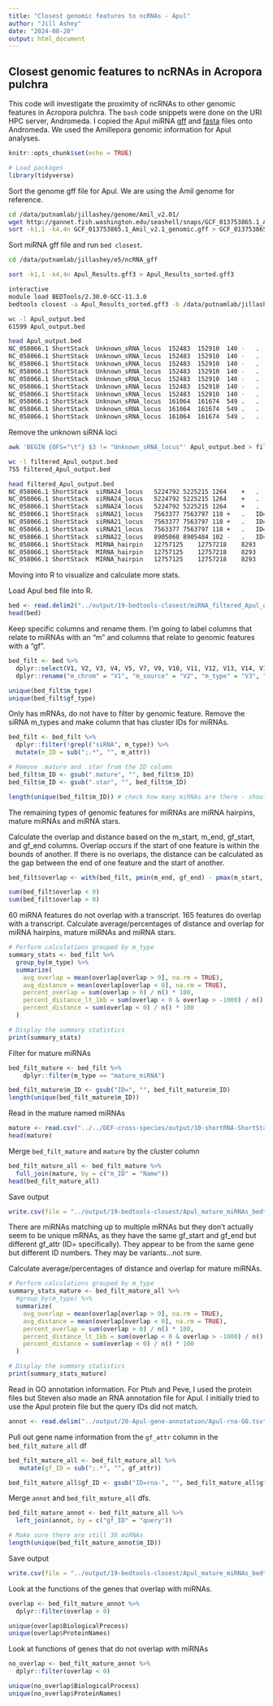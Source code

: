 ```yaml
---
title: "Closest genomic features to ncRNAs - Apul"
author: "Jill Ashey"
date: "2024-08-20"
output: html_document
---
```


## Closest genomic features to ncRNAs in Acropora pulchra 

This code will investigate the proximity of ncRNAs to other genomic features in Acropora pulchra. The `bash` code snippets were done on the URI HPC server, Andromeda. I copied the Apul miRNA [gff](https://github.com/urol-e5/deep-dive/blob/main/D-Apul/output/13.2.1-Apul-sRNAseq-ShortStack-31bp-fastp-merged-cnidarian_miRBase/ShortStack_out/Results.gff3) and [fasta](https://github.com/urol-e5/deep-dive/blob/main/D-Apul/output/13.2.1-Apul-sRNAseq-ShortStack-31bp-fastp-merged-cnidarian_miRBase/ShortStack_out/mir.fasta) files onto Andromeda. We used the Amillepora genomic information for Apul analyses. 

```r
knitr::opts_chunk$set(echo = TRUE)

# Load packages
library(tidyverse)
```

Sort the genome gff file for Apul. We are using the Amil genome for reference. 
```bash
cd /data/putnamlab/jillashey/genome/Amil_v2.01/
wget http://gannet.fish.washington.edu/seashell/snaps/GCF_013753865.1_Amil_v2.1_genomic.gff
sort -k1,1 -k4,4n GCF_013753865.1_Amil_v2.1_genomic.gff > GCF_013753865.1_Amil_v2.1_genomic_sorted.gff 
```

Sort miRNA gff file and run `bed closest`.
```bash
cd /data/putnamlab/jillashey/e5/ncRNA_gff

sort -k1,1 -k4,4n Apul_Results.gff3 > Apul_Results_sorted.gff3

interactive 
module load BEDTools/2.30.0-GCC-11.3.0
bedtools closest -a Apul_Results_sorted.gff3 -b /data/putnamlab/jillashey/genome/Amil_v2.01/GCF_013753865.1_Amil_v2.1_genomic_sorted.gff > Apul_output.bed

wc -l Apul_output.bed 
61599 Apul_output.bed

head Apul_output.bed 
NC_058066.1	ShortStack	Unknown_sRNA_locus	152483	152910	140	-	.	ID=Cluster_1;DicerCall=N;MIRNA=N	NC_058066.1	RefSeq	region	1	39361238	.	+	.	ID=NC_058066.1:1..39361238;Dbxref=taxon:45264;Name=1;chromosome=1;collection-date=2017;country=Indonesia;gbkey=Src;genome=chromosome;isolate=JS-1;isolation-source=Whole tissue;mol_type=genomic DNA;tissue-type=Adult tissue
NC_058066.1	ShortStack	Unknown_sRNA_locus	152483	152910	140	-	.	ID=Cluster_1;DicerCall=N;MIRNA=N	NC_058066.1	Gnomon	gene	92732	195229	.	+	.	ID=gene-LOC114963509;Dbxref=GeneID:114963509;Name=LOC114963509;gbkey=Gene;gene=LOC114963509;gene_biotype=protein_coding
NC_058066.1	ShortStack	Unknown_sRNA_locus	152483	152910	140	-	.	ID=Cluster_1;DicerCall=N;MIRNA=N	NC_058066.1	Gnomon	mRNA	92732	195229	.	+	.	ID=rna-XM_044317725.1;Parent=gene-LOC114963509;Dbxref=GeneID:114963509,Genbank:XM_044317725.1;Name=XM_044317725.1;Note=The sequence of the model RefSeq transcript was modified relative to this genomic sequence to represent the inferred CDS: deleted 1 base in 1 codon;exception=unclassified transcription discrepancy;experiment=COORDINATES: polyA evidence [ECO:0006239];gbkey=mRNA;gene=LOC114963509;model_evidence=Supporting evidence includes similarity to: 2 mRNAs%2C 3 ESTs%2C 12 Proteins%2C and 100%25 coverage of the annotated genomic feature by RNAseq alignments%2C including 1 sample with support for all annotated introns;product=uncharacterized LOC114963509;transcript_id=XM_044317725.1
NC_058066.1	ShortStack	Unknown_sRNA_locus	152483	152910	140	-	.	ID=Cluster_1;DicerCall=N;MIRNA=N	NC_058066.1	Gnomon	gene	145277	165521	.	+	.	ID=gene-LOC122957574;Dbxref=GeneID:122957574;Name=LOC122957574;gbkey=Gene;gene=LOC122957574;gene_biotype=protein_coding
NC_058066.1	ShortStack	Unknown_sRNA_locus	152483	152910	140	-	.	ID=Cluster_1;DicerCall=N;MIRNA=N	NC_058066.1	Gnomon	mRNA	145277	165521	.	+	.	ID=rna-XM_044317744.1;Parent=gene-LOC122957574;Dbxref=GeneID:122957574,Genbank:XM_044317744.1;Name=XM_044317744.1;gbkey=mRNA;gene=LOC122957574;model_evidence=Supporting evidence includes similarity to: 5 Proteins%2C and 99%25 coverage of the annotated genomic feature by RNAseq alignments%2C including 2 samples with support for all annotated introns;product=uncharacterized LOC122957574;transcript_id=XM_044317744.1
NC_058066.1	ShortStack	Unknown_sRNA_locus	152483	152910	140	-	.	ID=Cluster_1;DicerCall=N;MIRNA=N	NC_058066.1	Gnomon	CDS	152268	152501	.	+	2	ID=cds-XP_044173679.1;Parent=rna-XM_044317744.1;Dbxref=GeneID:122957574,Genbank:XP_044173679.1;Name=XP_044173679.1;gbkey=CDS;gene=LOC122957574;product=uncharacterized protein LOC122957574;protein_id=XP_044173679.1
NC_058066.1	ShortStack	Unknown_sRNA_locus	152483	152910	140	-	.	ID=Cluster_1;DicerCall=N;MIRNA=N	NC_058066.1	Gnomon	exon	152268	152501	.	+	.	ID=exon-XM_044317744.1-4;Parent=rna-XM_044317744.1;Dbxref=GeneID:122957574,Genbank:XM_044317744.1;gbkey=mRNA;gene=LOC122957574;product=uncharacterized LOC122957574;transcript_id=XM_044317744.1
NC_058066.1	ShortStack	Unknown_sRNA_locus	161064	161674	549	.	.	ID=Cluster_2;DicerCall=N;MIRNA=N	NC_058066.1	RefSeq	region	1	39361238	.	+	.	ID=NC_058066.1:1..39361238;Dbxref=taxon:45264;Name=1;chromosome=1;collection-date=2017;country=Indonesia;gbkey=Src;genome=chromosome;isolate=JS-1;isolation-source=Whole tissue;mol_type=genomic DNA;tissue-type=Adult tissue
NC_058066.1	ShortStack	Unknown_sRNA_locus	161064	161674	549	.	.	ID=Cluster_2;DicerCall=N;MIRNA=N	NC_058066.1	Gnomon	gene	92732	195229	.	+	.	ID=gene-LOC114963509;Dbxref=GeneID:114963509;Name=LOC114963509;gbkey=Gene;gene=LOC114963509;gene_biotype=protein_coding
NC_058066.1	ShortStack	Unknown_sRNA_locus	161064	161674	549	.	.	ID=Cluster_2;DicerCall=N;MIRNA=N	NC_058066.1	Gnomon	mRNA	92732	195229	.	+	.	ID=rna-XM_044317725.1;Parent=gene-LOC114963509;Dbxref=GeneID:114963509,Genbank:XM_044317725.1;Name=XM_044317725.1;Note=The sequence of the model RefSeq transcript was modified relative to this genomic sequence to represent the inferred CDS: deleted 1 base in 1 codon;exception=unclassified transcription discrepancy;experiment=COORDINATES: polyA evidence [ECO:0006239];gbkey=mRNA;gene=LOC114963509;model_evidence=Supporting evidence includes similarity to: 2 mRNAs%2C 3 ESTs%2C 12 Proteins%2C and 100%25 coverage of the annotated genomic feature by RNAseq alignments%2C including 1 sample with support for all annotated introns;product=uncharacterized LOC114963509;transcript_id=XM_044317725.1
```

Remove the unknown siRNA loci
```bash
awk 'BEGIN {OFS="\t"} $3 != "Unknown_sRNA_locus"' Apul_output.bed > filtered_Apul_output.bed

wc -l filtered_Apul_output.bed
755 filtered_Apul_output.bed

head filtered_Apul_output.bed 
NC_058066.1	ShortStack	siRNA24_locus	5224792	5225215	1264	+	.	ID=Cluster_184;DicerCall=24;MIRNA=N	NC_058066.1	RefSeq	region	1	39361238	.	+	.	ID=NC_058066.1:1..39361238;Dbxref=taxon:45264;Name=1;chromosome=1;collection-date=2017;country=Indonesia;gbkey=Src;genome=chromosome;isolate=JS-1;isolation-source=Whole tissue;mol_type=genomic DNA;tissue-type=Adult tissue
NC_058066.1	ShortStack	siRNA24_locus	5224792	5225215	1264	+	.	ID=Cluster_184;DicerCall=24;MIRNA=N	NC_058066.1	Gnomon	gene	5153290	5231353	.	-	.	ID=gene-LOC114950433;Dbxref=GeneID:114950433;Name=LOC114950433;gbkey=Gene;gene=LOC114950433;gene_biotype=protein_coding
NC_058066.1	ShortStack	siRNA24_locus	5224792	5225215	1264	+	.	ID=Cluster_184;DicerCall=24;MIRNA=N	NC_058066.1	Gnomon	mRNA	5153290	5231353	.	-	.	ID=rna-XM_044310280.1;Parent=gene-LOC114950433;Dbxref=GeneID:114950433,Genbank:XM_044310280.1;Name=XM_044310280.1;experiment=COORDINATES: polyA evidence [ECO:0006239];gbkey=mRNA;gene=LOC114950433;model_evidence=Supporting evidence includes similarity to: 15 mRNAs%2C 31 Proteins%2C and 99%25 coverage of the annotated genomic feature by RNAseq alignments;product=uncharacterized LOC114950433;transcript_id=XM_044310280.1
NC_058066.1	ShortStack	siRNA21_locus	7563377	7563797	118	+	.	ID=Cluster_225;DicerCall=21;MIRNA=N	NC_058066.1	RefSeq	region	1	39361238	.	+	.	ID=NC_058066.1:1..39361238;Dbxref=taxon:45264;Name=1;chromosome=1;collection-date=2017;country=Indonesia;gbkey=Src;genome=chromosome;isolate=JS-1;isolation-source=Whole tissue;mol_type=genomic DNA;tissue-type=Adult tissue
NC_058066.1	ShortStack	siRNA21_locus	7563377	7563797	118	+	.	ID=Cluster_225;DicerCall=21;MIRNA=N	NC_058066.1	Gnomon	gene	7523354	7569602	.	-	.	ID=gene-LOC114970982;Dbxref=GeneID:114970982;Name=LOC114970982;gbkey=Gene;gene=LOC114970982;gene_biotype=protein_coding
NC_058066.1	ShortStack	siRNA21_locus	7563377	7563797	118	+	.	ID=Cluster_225;DicerCall=21;MIRNA=N	NC_058066.1	Gnomon	mRNA	7523354	7569602	.	-	.	ID=rna-XM_044320669.1;Parent=gene-LOC114970982;Dbxref=GeneID:114970982,Genbank:XM_044320669.1;Name=XM_044320669.1;Note=The sequence of the model RefSeq transcript was modified relative to this genomic sequence to represent the inferred CDS: inserted 1 base in 1 codon;exception=unclassified transcription discrepancy;gbkey=mRNA;gene=LOC114970982;model_evidence=Supporting evidence includes similarity to: 6 Proteins%2C and 98%25 coverage of the annotated genomic feature by RNAseq alignments%2C including 1 sample with support for all annotated introns;product=uncharacterized LOC114970982;transcript_id=XM_044320669.1
NC_058066.1	ShortStack	siRNA22_locus	8905068	8905484	102	-	.	ID=Cluster_251;DicerCall=22;MIRNA=N	NC_058066.1	RefSeq	region	1	39361238	.	+	.	ID=NC_058066.1:1..39361238;Dbxref=taxon:45264;Name=1;chromosome=1;collection-date=2017;country=Indonesia;gbkey=Src;genome=chromosome;isolate=JS-1;isolation-source=Whole tissue;mol_type=genomic DNA;tissue-type=Adult tissue
NC_058066.1	ShortStack	MIRNA_hairpin	12757125	12757218	8293	-	.	ID=Cluster_316;DicerCall=23;MIRNA=Y	NC_058066.1	RefSeq	region	1	39361238	.	+	.	ID=NC_058066.1:1..39361238;Dbxref=taxon:45264;Name=1;chromosome=1;collection-date=2017;country=Indonesia;gbkey=Src;genome=chromosome;isolate=JS-1;isolation-source=Whole tissue;mol_type=genomic DNA;tissue-type=Adult tissue
NC_058066.1	ShortStack	MIRNA_hairpin	12757125	12757218	8293	-	.	ID=Cluster_316;DicerCall=23;MIRNA=Y	NC_058066.1	Gnomon	gene	12755159	12764546	.	-	.	ID=gene-LOC114961148;Dbxref=GeneID:114961148;Name=LOC114961148;gbkey=Gene;gene=LOC114961148;gene_biotype=protein_coding
NC_058066.1	ShortStack	MIRNA_hairpin	12757125	12757218	8293	-	.	ID=Cluster_316;DicerCall=23;MIRNA=Y	NC_058066.1	Gnomon	mRNA	12755159	12764546	.	-	.	ID=rna-XM_029339755.2;Parent=gene-LOC114961148;Dbxref=GeneID:114961148,Genbank:XM_029339755.2;Name=XM_029339755.2;experiment=COORDINATES: polyA evidence [ECO:0006239];gbkey=mRNA;gene=LOC114961148;model_evidence=Supporting evidence includes similarity to: 7 mRNAs%2C 8 Proteins%2C and 100%25 coverage of the annotated genomic feature by RNAseq alignments%2C including 87 samples with support for all annotated introns;product=zinc finger MYND domain-containing protein 19-like;transcript_id=XM_029339755.2
```

Moving into R to visualize and calculate more stats.

Load Apul bed file into R. 
```r
bed <- read.delim2("../output/19-bedtools-closest/miRNA_filtered_Apul_output_mRNA_only.bed", header = F)
head(bed)
```

Keep specific columns and rename them. I'm going to label columns that relate to miRNAs with an "m" and columns that relate to genomic features with a "gf".
```r
bed_filt <- bed %>%
  dplyr::select(V1, V2, V3, V4, V5, V7, V9, V10, V11, V12, V13, V14, V16, V18) %>%
  dplyr::rename("m_chrom" = "V1", "m_source" = "V2", "m_type" = "V3", "m_start" = "V4", "m_end" = "V5", "m_strand" = "V7", "m_attr" = "V9", "gf_chrom" = "V10", "gf_source" = "V11", "gf_type" = "V12", "gf_start" = "V13", "gf_end" = "V14", "gf_strand" = "V16", "gf_attr" = "V18")

unique(bed_filt$m_type)
unique(bed_filt$gf_type)
```
Only has mRNAs, do not have to filter by genomic feature. Remove the siRNA m_types and make column that has cluster IDs for miRNAs. 
```r
bed_filt <- bed_filt %>%
  dplyr::filter(!grepl("siRNA", m_type)) %>%
  mutate(m_ID = sub(";.*", "", m_attr))

# Remove .mature and .star from the ID column 
bed_filt$m_ID <- gsub(".mature", "", bed_filt$m_ID)
bed_filt$m_ID <- gsub(".star", "", bed_filt$m_ID)

length(unique(bed_filt$m_ID)) # check how many miRNAs are there - should be 38 for Apul
```

The remaining types of genomic features for miRNAs are miRNA hairpins, mature miRNAs and miRNA stars. 

Calculate the overlap and distance based on the m_start, m_end, gf_start, and gf_end columns. Overlap occurs if the start of one feature is within the bounds of another. If there is no overlaps, the distance can be calculated as the gap between the end of one feature and the start of another. 
```r
bed_filt$overlap <- with(bed_filt, pmin(m_end, gf_end) - pmax(m_start, gf_start))

sum(bed_filt$overlap < 0)
sum(bed_filt$overlap > 0)
```

60 miRNA features do not overlap with a transcript. 165 features do overlap with a transcript. Calculate average/percentages of distance and overlap for miRNA hairpins, mature miRNAs and miRNA stars.

```r
# Perform calculations grouped by m_type
summary_stats <- bed_filt %>%
  group_by(m_type) %>%
  summarize(
    avg_overlap = mean(overlap[overlap > 0], na.rm = TRUE),
    avg_distance = mean(overlap[overlap < 0], na.rm = TRUE),
    percent_overlap = sum(overlap > 0) / n() * 100,
    percent_distance_lt_1kb = sum(overlap < 0 & overlap > -1000) / n() * 100,
    percent_distance = sum(overlap < 0) / n() * 100
  )

# Display the summary statistics
print(summary_stats)
```

Filter for mature miRNAs
```r
bed_filt_mature <- bed_filt %>%
    dplyr::filter(m_type == "mature_miRNA")

bed_filt_mature$m_ID <- gsub("ID=", "", bed_filt_mature$m_ID)
length(unique(bed_filt_mature$m_ID))
```

Read in the mature named miRNAs 
```r
mature <- read.csv("../../DEF-cross-species/output/10-shortRNA-ShortStack-comparison/Apul_results_mature_named.csv", header = T)
head(mature)
```

Merge `bed_filt_mature` and `mature` by the cluster column 
```r
bed_filt_mature_all <- bed_filt_mature %>%
  full_join(mature, by = c("m_ID" = "Name"))
head(bed_filt_mature_all)
```

Save output
```r
write.csv(file = "../output/19-bedtools-closest/Apul_mature_miRNAs_bedtools.csv", bed_filt_mature_all)
```

There are miRNAs matching up to multiple mRNAs but they don't actually seem to be unique mRNAs, as they have the same gf_start and gf_end but different gf_attr (ID= specifically). They appear to be from the same gene but different ID numbers. They may be variants...not sure. 

Calculate average/percentages of distance and overlap for mature miRNAs.
```r
# Perform calculations grouped by m_type
summary_stats_mature <- bed_filt_mature_all %>%
  #group_by(m_type) %>%
  summarize(
    avg_overlap = mean(overlap[overlap > 0], na.rm = TRUE),
    avg_distance = mean(overlap[overlap < 0], na.rm = TRUE),
    percent_overlap = sum(overlap > 0) / n() * 100,
    percent_distance_lt_1kb = sum(overlap < 0 & overlap > -1000) / n() * 100,
    percent_distance = sum(overlap < 0) / n() * 100
  )

# Display the summary statistics
print(summary_stats_mature)
```

Read in GO annotation information. For Ptuh and Peve, I used the protein files but Steven also made an RNA annotation file for Apul. I initially tried to use the Apul protein file but the query IDs did not match. 
```r
annot <- read.delim("../output/20-Apul-gene-annotation/Apul-rna-GO.tsv")
```

Pull out gene name information from the `gf_attr` column in the `bed_filt_mature_all` df
```r
bed_filt_mature_all <- bed_filt_mature_all %>%
   mutate(gf_ID = sub(";.*", "", gf_attr))

bed_filt_mature_all$gf_ID <- gsub("ID=rna-", "", bed_filt_mature_all$gf_ID) 
```

Merge `annot` and `bed_filt_mature_all` dfs. 
```r
bed_filt_mature_annot <- bed_filt_mature_all %>%
  left_join(annot, by = c("gf_ID" = "query"))

# Make sure there are still 38 miRNAs
length(unique(bed_filt_mature_annot$m_ID))
```

Save output
```r
write.csv(file = "../output/19-bedtools-closest/Apul_mature_miRNAs_bedtools_annot.csv", bed_filt_mature_annot)
```

Look at the functions of the genes that overlap with miRNAs. 
```r
overlap <- bed_filt_mature_annot %>%
  dplyr::filter(overlap > 0)

unique(overlap$BiologicalProcess)
unique(overlap$ProteinNames)
```

Look at functions of genes that do not overlap with miRNAs 
```r
no_overlap <- bed_filt_mature_annot %>%
  dplyr::filter(overlap < 0)

unique(no_overlap$BiologicalProcess)
unique(no_overlap$ProteinNames)
```


